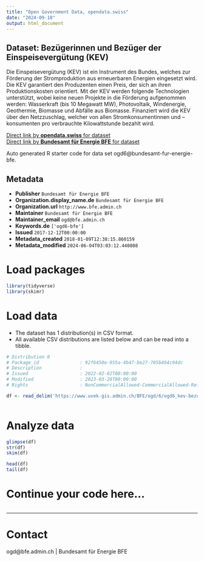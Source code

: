 ```yaml
---
title: "Open Government Data, opendata.swiss"
date: "2024-09-18"
output: html_document
---
```


## Dataset: Bezügerinnen und Bezüger der Einspeisevergütung (KEV)

Die Einspeisevergütung (KEV) ist ein Instrument des Bundes, welches zur Förderung der Stromproduktion aus erneuerbaren Energien eingesetzt wird. Die KEV garantiert den Produzenten einen Preis, der sich an ihren Produktionskosten orientiert. Mit der KEV werden folgende Technologien unterstützt, wobei keine neuen Projekte in die Förderung aufgenommen werden: Wasserkraft (bis 10 Megawatt MW), Photovoltaik, Windenergie, Geothermie, Biomasse und Abfälle aus Biomasse. Finanziert wird die KEV über den Netzzuschlag, welcher von allen Stromkonsumentinnen und –konsumenten pro verbrauchte Kilowattstunde bezahlt wird.

[Direct link by **opendata.swiss** for dataset](https://opendata.swiss/de/dataset/bezugerinnen-und-bezuger-der-einspeisevergutung-kev)<br>
[Direct link by **Bundesamt für Energie BFE** for dataset](https://www.bfe.admin.ch/bfe/de/home/foerderung/erneuerbare-energien/einspeiseverguetung.html/)

Auto generated R starter code for data set ogd6@bundesamt-fur-energie-bfe.

## Metadata

- **Publisher** `Bundesamt für Energie BFE`
- **Organization.display_name.de** `Bundesamt für Energie BFE`
- **Organization.url** `http://www.bfe.admin.ch`
- **Maintainer** `Bundesamt für Energie BFE`
- **Maintainer_email** `ogd@bfe.admin.ch`
- **Keywords.de** `['ogd6-bfe']`
- **Issued** `2017-12-12T00:00:00`
- **Metadata_created** `2018-01-09T12:38:15.860159`
- **Metadata_modified** `2024-06-04T03:03:12.440808`


# Load packages

```r

library(tidyverse)
library(skimr)

```

# Load data

-   The dataset has 1 distribution(s) in CSV format.
-   All available CSV distributions are listed below and can be read into a tibble.

```r

# Distribution 0
# Package_id               : 92f6450e-955a-4b47-be27-705b494c94dc
# Description              : 
# Issued                   : 2022-02-02T00:00:00
# Modified                 : 2023-03-28T00:00:00
# Rights                   : NonCommercialAllowed-CommercialAllowed-ReferenceRequired

df <- read_delim('https://www.uvek-gis.admin.ch/BFE/ogd/6/ogd6_kev-bezueger.csv')



```

# Analyze data

```r

glimpse(df)
str(df)
skim(df)

head(df)
tail(df)

```

# Continue your code here...

```r

```

------------------------------------------------------------------------

# Contact

ogd@bfe.admin.ch | Bundesamt für Energie BFE
